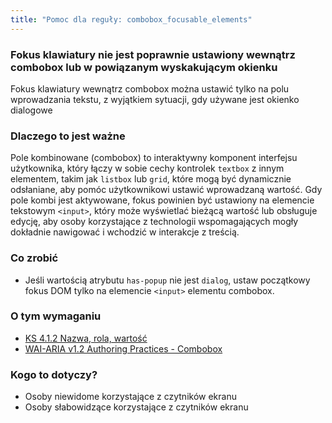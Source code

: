 ```yaml
---
title: "Pomoc dla reguły: combobox_focusable_elements"
---
```


<div className="toolHelp">
<Row>
<Column colLg={16} colMd={8} colSm={4} className="toolHead">

### Fokus klawiatury nie jest poprawnie ustawiony wewnątrz combobox lub w powiązanym wyskakującym okienku

<div id="locLevel"></div>

Fokus klawiatury wewnątrz combobox można ustawić tylko na polu wprowadzania tekstu, z wyjątkiem sytuacji, gdy używane jest okienko dialogowe

</Column>
</Row>
<Row>
<Column colLg={11} colMd={5} colSm={4} className="toolMain">

### Dlaczego to jest ważne

Pole kombinowane (combobox) to interaktywny komponent interfejsu użytkownika, który łączy w sobie cechy kontrolek `textbox` z innym elementem, takim jak `listbox` lub `grid`, które mogą być dynamicznie odsłaniane, aby pomóc użytkownikowi ustawić wprowadzaną wartość. Gdy pole kombi jest aktywowane, fokus powinien być ustawiony na elemencie tekstowym `<input>`, który może wyświetlać bieżącą wartość lub obsługuje edycję, aby osoby korzystające z technologii wspomagających mogły dokładnie nawigować i wchodzić w interakcje z treścią.

<div id="locSnippet"></div>

### Co zrobić

* Jeśli wartością atrybutu `has-popup` nie jest `dialog`, ustaw początkowy fokus DOM tylko na elemencie `<input>` elementu combobox.

</Column>
<Column colLg={5} colMd={3} colSm={4} className="toolLeft">

### O tym wymaganiu

* [KS 4.1.2 Nazwa, rola, wartość](https://wcag.lepszyweb.pl/#name-role-value)
* [WAI-ARIA v1.2 Authoring Practices - Combobox](https://www.w3.org/TR/wai-aria-practices-1.2/#combobox)

### Kogo to dotyczy?

* Osoby niewidome korzystające z czytników ekranu
* Osoby słabowidzące korzystające z czytników ekranu

</Column>
</Row>
</div>

